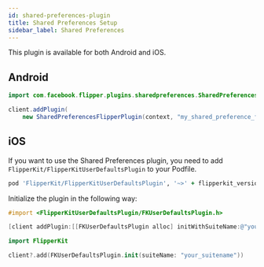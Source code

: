 ```yaml
---
id: shared-preferences-plugin
title: Shared Preferences Setup
sidebar_label: Shared Preferences
---
```


This plugin is available for both Android and iOS.

## Android

```java
import com.facebook.flipper.plugins.sharedpreferences.SharedPreferencesFlipperPlugin;

client.addPlugin(
    new SharedPreferencesFlipperPlugin(context, "my_shared_preference_file"));
```

## iOS

If you want to use the Shared Preferences plugin, you need to add `FlipperKit/FlipperKitUserDefaultsPlugin` to your Podfile.

```ruby
pod 'FlipperKit/FlipperKitUserDefaultsPlugin', '~>' + flipperkit_version
```

Initialize the plugin in the following way:

<!--DOCUSAURUS_CODE_TABS-->
<!--Objective-C-->
```objectivec
#import <FlipperKitUserDefaultsPlugin/FKUserDefaultsPlugin.h>

[client addPlugin:[[FKUserDefaultsPlugin alloc] initWithSuiteName:@"your_suitename"]];
```
<!--Swift-->
```swift
import FlipperKit

client?.add(FKUserDefaultsPlugin.init(suiteName: "your_suitename"))
```
<!--END_DOCUSAURUS_CODE_TABS-->
